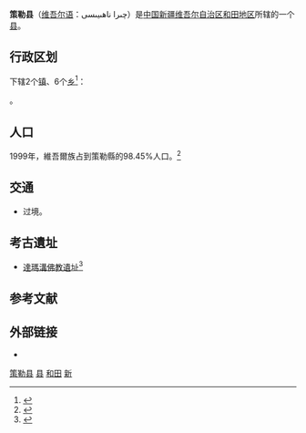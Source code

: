 {{Otheruses|策勒 (消歧义)|subject=中国新疆维吾尔自治区和田地区下辖的县|other=德国同名地方}}
{{Infobox China County
|county  = 策勒县
|Photo =
|Photoname= 
|map = Location of Chira within Xinjiang (China).png
|mapsize = 250px
|Pinyin = Cèlè Xiàn
|Belong = [[新疆维吾尔自治区|新疆维吾尔自治区]][[和田地区|和田地区]]
|Types= [[县|县]]
|nation = [[維吾爾族|維吾爾族]]<ref name="govxjcl">{{cite web|url=http://xjcl.gov.cn/zjcl/clgk.htm|archiveurl=https://web.archive.org/web/20191214111352/http://xjcl.gov.cn/zjcl/clgk.htm|archivedate=2019年12月14日|title=策勒概况|language=zh-hans|accessdate=2019年12月14日|quote=策勒县总人口16.8万人，维吾尔族占总人口的98%以上。|website=چىرا ناھىيىسى 策勒县人民政府}}</ref>
|admincode = 653225
|founded =
|seat = 策勒镇
|division= 8
|town= 1
|township= 7
|subdistrict=
|area = 31590平方公里
|area land =
|area water =
|census yr = 2002年
|pop =13万
|density =
|postcode = 848300
|areacode= 903
| carlicense = 新R
| web = www.xjcl.gov.cn
| web_title = 策勒县政府网
}}
'''策勒县'''（[[维吾尔语|维吾尔语]]：چىرا ناھىيىسى）是[[中国|中国]][[新疆维吾尔自治区|新疆维吾尔自治区]][[和田地区|和田地区]]所辖的一个[[县|县]]。

== 行政区划 ==
{{PAGENAMEBASE}}下辖2个[[行政建制镇|镇]]、6个[[乡_(中华人民共和国)|乡]]<ref>{{PRC admin/ref sgc|65/32/25}}</ref>：

{{PRC admin/children|65/32/25}}。

== 人口 ==
{{Historical populations
|type = China
|footnote = <ref name="xzqhqira">{{cite web |url=http://www.xzqh.org/html/show/xj/22421.html|script-title=zh:策勒县历史沿革 |trans-title=Qira County Historical Development |publisher=XZQH.org |date=2 December 2014 |language=zh-hans |access-date=14 December 2019 |quote={{lang|zh-hans|2000年第五次人口普查，策勒县常住总人口132139人，{...}2003年，全县总面积31688.01平方千米，{...}2010年第六次人口普查，策勒县常住总人口147050人，其中：策勒镇14562人，策勒乡31123人，固拉哈玛乡26621人，达玛沟乡19250人，恰哈乡15010人，乌鲁克萨依乡4587人，奴尔乡11581人，博斯坦乡6626人，色日克街道15684人，兵团一牧场2006人。 2014年10月20日，自治区政府（新政函[2014]177号）同意撤销固拉合玛乡，设立固拉合玛镇。调整后，全县辖2个镇、6个乡：策勒镇、固拉哈玛镇、策勒乡、达玛沟乡、恰哈乡、乌鲁克萨依乡、奴尔乡、博斯坦乡。}}}}</ref><ref name="2015pop">{{cite web |url= http://www.xjtj.gov.cn/sjcx/tjnj_3415/2016xjtjnj/rkjy/201707/t20170714_539450.html |script-title= zh:3-7 各地、州、市、县(市)分民族人口数 |language=zh-hans|publisher={{lang|ug|شىنجاڭ ئۇيغۇر ئاپتونوم رايونى}} {{lang|zh-hans|新疆维吾尔自治区统计局}} Statistic Bureau of Xinjiang Uygur Autonomous Region |access-date= 2017-09-03 |archive-url= https://web.archive.org/web/20171011101904/http://www.xjtj.gov.cn/sjcx/tjnj_3415/2016xjtjnj/rkjy/201707/t20170714_539450.html |archive-date= 2017-10-11 |url-status=live }}</ref>
|2000|132139
|2010|147050
|2015|166735
}}
1999年，維吾爾族占到策勒縣的98.45%人口。<ref>{{cite book|url=https://digital.lib.washington.edu/researchworks/bitstream/handle/1773/44961/9780295804057.pdf?sequence=2&isAllowed=y|title=Governing China's Multiethnic Frontiers|date=2004|isbn=0-295-98390-6|editor=Morris Rossabi|editor-link=Morris Rossabi|publisher=[[University_of_Washington_Press|University of Washington Press]]|page=180|access-date=2021-02-20|archive-date=2020-01-07|archive-url=https://web.archive.org/web/20200107163017/https://digital.lib.washington.edu/researchworks/bitstream/handle/1773/44961/9780295804057.pdf?sequence=2&isAllowed=y|dead-url=no}}</ref>

== 交通 ==
* {{中国国道名|315}}过境。

== 考古遺址 ==
* [[達瑪溝佛教遺址|達瑪溝佛教遺址]]<ref>{{Cite news|url=http://dailynews.sina.com/bg/chn/chnpolitics/sinacn/20111114/18262916712.html|title=新疆和闐偵破特大文物盜竊案 9塊壁畫僅賣1.8萬_大陸頻道_新浪網-北美|date=2017-03-20|newspaper=archive.is|accessdate=2017-03-20|deadurl=yes|archiveurl=https://archive.is/20170320132320/http://dailynews.sina.com/bg/chn/chnpolitics/sinacn/20111114/18262916712.html|archivedate=2017-03-20}}</ref>

== 参考文献 ==
{{reflist}}

== 外部链接 ==
* {{Official website|http://www.xjcl.gov.cn/|name=策勒县人民政府}}

{{新疆行政区划小作品}}
{{策勒县行政区划}}
{{和田地区行政区划}}
{{新疆行政区划}}
{{国家级贫困县|现}}

[[Category:策勒县|]]
[[Category:和田县市|县]]
[[Category:新疆县份|和田]]
[[Category:原国家级贫困县|新]]